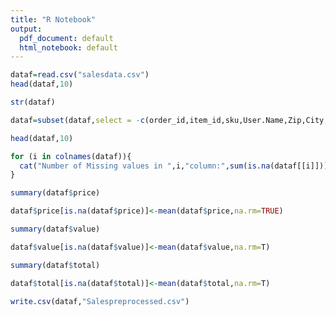 ---
title: "R Notebook"
output:
  pdf_document: default
  html_notebook: default
---

```{r}
dataf=read.csv("salesdata.csv")
head(dataf,10)
```

```{r}
str(dataf)
```

```{r}
dataf=subset(dataf,select = -c(order_id,item_id,sku,User.Name,Zip,City,Place.Name,Phone.No.,SSN,Customer.Since,E.Mail,full_name,Last.Name,Middle.Initial,First.Name,Name.Prefix,ref_num,cust_id))
```

```{r}
head(dataf,10)
```

```{r}
for (i in colnames(dataf)){
  cat("Number of Missing values in ",i,"column:",sum(is.na(dataf[[i]])),'\n')
}
```

```{r}
summary(dataf$price)
```

```{r}
dataf$price[is.na(dataf$price)]<-mean(dataf$price,na.rm=TRUE)
```

```{r}
summary(dataf$value)
```

```{r}
dataf$value[is.na(dataf$value)]<-mean(dataf$value,na.rm=T)
```

```{r}
summary(dataf$total)
```

```{r}
dataf$total[is.na(dataf$total)]<-mean(dataf$total,na.rm=T)
```

```{r}
write.csv(dataf,"Salespreprocessed.csv")
```

